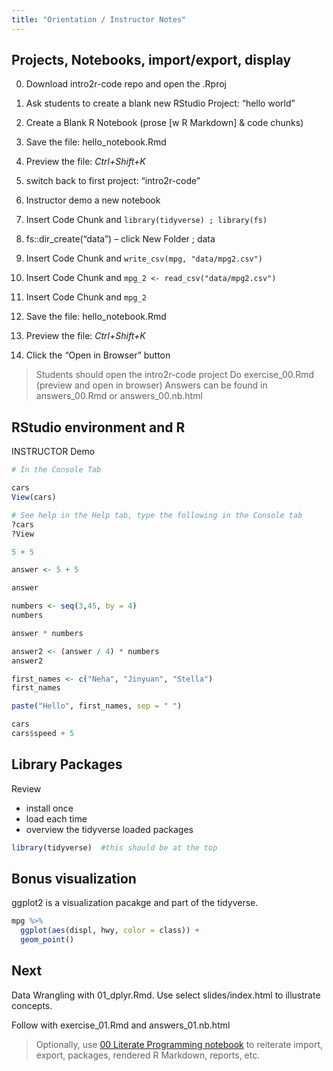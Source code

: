 ```yaml
---
title: "Orientation / Instructor Notes"
---
```


## Projects, Notebooks, import/export, display

0. Download intro2r-code repo and open the .Rproj
1. Ask students to create a blank new RStudio Project: "hello world"
1. Create a Blank R Notebook (prose [w R Markdown] & code chunks)
1. Save the file:  hello_notebook.Rmd
1. Preview the file:  *Ctrl+Shift+K*
1. switch back to first project: "intro2r-code" 
2. Instructor demo a new notebook


2. Insert Code Chunk and `library(tidyverse) ; library(fs)`
2. fs::dir_create("data")  -- click New Folder ; data

2. Insert Code Chunk and `write_csv(mpg, "data/mpg2.csv")`
2. Insert Code Chunk and `mpg_2 <- read_csv("data/mpg2.csv")`
2. Insert Code Chunk and `mpg_2`

3. Save the file:  hello_notebook.Rmd
3. Preview the file:  *Ctrl+Shift+K* 
3. Click the "Open in Browser" button

> Students should open the intro2r-code project
> Do exercise_00.Rmd (preview and open in browser)
> Answers can be found in answers_00.Rmd or answers_00.nb.html

## RStudio environment and R 

INSTRUCTOR Demo


```r
# In the Console Tab

cars
View(cars)
```


```r
# See help in the Help tab, type the following in the Console tab
?cars
?View

```


```r
5 + 5
```


```r
answer <- 5 + 5
```


```r
answer 
```


```r
numbers <- seq(3,45, by = 4)
numbers
```


```r
answer * numbers
```


```r
answer2 <- (answer / 4) * numbers
answer2
```


```r
first_names <- c("Neha", "Jinyuan", "Stella")
first_names
```


```r
paste("Hello", first_names, sep = " ")
```


```r
cars
cars$speed + 5
```

## Library Packages

Review

- install once
- load each time
- overview the tidyverse loaded packages

```r
library(tidyverse)  #this should be at the top
```

## Bonus visualization

ggplot2 is a visualization pacakge and part of the tidyverse.

```r
mpg %>% 
  ggplot(aes(displ, hwy, color = class)) +
  geom_point()
```

## Next

Data Wrangling with 01_dplyr.Rmd.  Use select slides/index.html to illustrate concepts.

Follow with exercise_01.Rmd and answers_01.nb.html

> Optionally, use [00 Literate Programming notebook](00_import-data_literate-programming.nb.html) to reiterate import, export, packages, rendered R Markdown, reports, etc.
